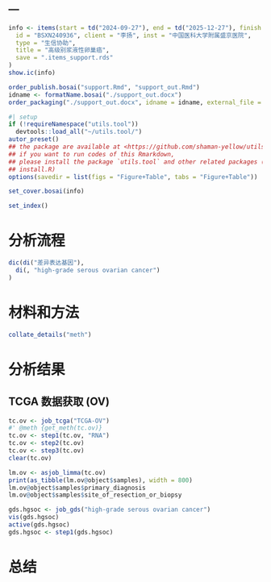 ---
---

```r
info <- items(start = td("2024-09-27"), end = td("2025-12-27"), finish = td("2024-12-26"),
  id = "BSXN240936", client = "李扬", inst = "中国医科大学附属盛京医院",
  type = "生信协助",
  title = "高级别浆液性卵巢癌",
  save = ".items_support.rds"
)
show.ic(info)

order_publish.bosai("support.Rmd", "support_out.Rmd")
idname <- formatName.bosai("./support_out.docx")
order_packaging("./support_out.docx", idname = idname, external_file = NULL)
```

```r
#| setup
if (!requireNamespace("utils.tool"))
  devtools::load_all("~/utils.tool/")
autor_preset()
## the package are available at <https://github.com/shaman-yellow/utils.tool>
## if you want to run codes of this Rmarkdown,
## please install the package `utils.tool` and other related packages (run
## install.R)
options(savedir = list(figs = "Figure+Table", tabs = "Figure+Table"))
```

```r
set_cover.bosai(info)
```

```r
set_index()
```

# 分析流程 {#abstract}

```r
dic(di("差异表达基因"),
  di(, "high-grade serous ovarian cancer")
)

```

# 材料和方法 {#introduction}

```r
collate_details("meth")
```

# 分析结果 {#workflow}

## TCGA 数据获取 (OV)

```r
tc.ov <- job_tcga("TCGA-OV")
#' @meth {get_meth(tc.ov)}
tc.ov <- step1(tc.ov, "RNA")
tc.ov <- step2(tc.ov)
tc.ov <- step3(tc.ov)
clear(tc.ov)
```

```r
lm.ov <- asjob_limma(tc.ov)
print(as_tibble(lm.ov@object$samples), width = 800)
lm.ov@object$samples$primary_diagnosis
lm.ov@object$samples$site_of_resection_or_biopsy
```

```r
gds.hgsoc <- job_gds("high-grade serous ovarian cancer")
vis(gds.hgsoc)
active(gds.hgsoc)
gds.hgsoc <- step1(gds.hgsoc)
```

# 总结 {#conclusion}

